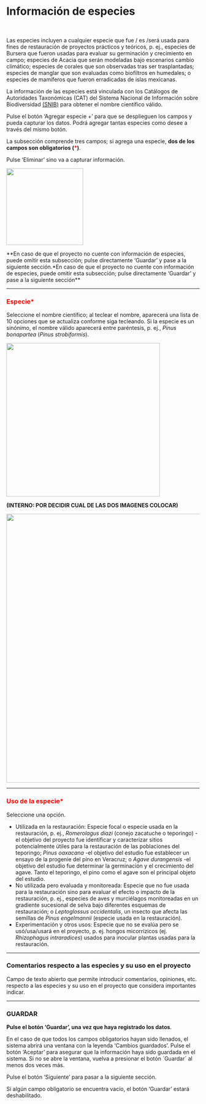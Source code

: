 # Información de especies {.unnumbered}

<br>

Las especies incluyen a cualquier especie que fue / es /será usada para fines de restauración de proyectos prácticos y teóricos, p. ej., especies de Bursera que fueron usadas para evaluar su germinación y crecimiento en campo; especies de Acacia que serán modeladas bajo escenarios cambio climático; especies de corales que son observadas tras ser trasplantadas; especies de manglar que son evaluadas como biofiltros en humedales; o especies de mamíferos que fueron erradicadas de islas mexicanas.

La información de las especies está vinculada con los Catálogos de Autoridades Taxonómicas (CAT) del Sistema Nacional de Información sobre Biodiversidad [(SNIB)](www.snib.mx) para obtener el nombre científico válido. 

Pulse el botón ‘Agregar especie +’ para que se desplieguen los campos y pueda capturar los datos. Podrá agregar tantas especies como desee a través del mismo botón.

La subsección comprende tres campos; si agrega una especie, **dos de los campos son obligatorios (<span style="color:red">\*</span>)**. 

Pulse ‘Eliminar’ sino va a capturar información.

![](https://raw.githubusercontent.com/AngelicaEMB/PruebasManualSNIRA/main/images/Imagen19.png){width="200"}

**En caso de que el proyecto no cuente con información de especies, puede omitir esta subsección; pulse directamente ‘Guardar’ y pase a la siguiente sección.*En caso de que el proyecto no cuente con información de especies, puede omitir esta subsección; pulse directamente ‘Guardar’ y pase a la siguiente sección**

----

### <span style="color:red">Especie\*</span> {.unnumbered}
Seleccione el nombre científico; al teclear el nombre, aparecerá una lista de 10 opciones que se actualiza conforme siga tecleando. Si la especie es un sinónimo, el nombre válido aparecerá entre paréntesis, p. ej., _Pinus bonapartea_ (_Pinus strobiformis_).

![](https://raw.githubusercontent.com/AngelicaEMB/PruebasManualSNIRA/main/images/Imagen3.png){width="400"}

**(INTERNO: POR DECIDIR CUAL DE LAS DOS IMAGENES COLOCAR)**

![](https://raw.githubusercontent.com/AngelicaEMB/PruebasManualSNIRA/main/images/Imagen20.png){width="700"}

----

### <span style="color:red">Uso de la especie\*</span> {.unnumbered}
Seleccione una opción.

- Utilizada en la restauración: Especie focal o especie usada en la restauración, p. ej.,  _Romerolagus diazi_ (conejo zacatuche o teporingo) -el objetivo del proyecto fue identificar y caracterizar sitios potencialmente útiles para la restauración de las poblaciones del teporingo; _Pinus oaxacana_ -el objetivo del estudio fue establecer un ensayo de la progenie del pino en Veracruz; o _Agave durangensis_ -el objetivo del estudio fue determinar la germinación y el crecimiento del agave. Tanto el teporingo, el pino como el agave son el principal objeto del estudio.
- No utilizada pero evaluada y monitoreada: Especie que no fue usada para la restauración sino para evaluar el efecto o impacto de la restauración, p. ej., especies de aves y murciélagos monitoreadas en un gradiente sucesional de selva bajo diferentes esquemas de restauración; o _Leptoglossus occidentalis_, un insecto que afecta las semillas de _Pinus engelmannii_ (especie usada en la restauración).
- Experimentación y otros usos: Especie que no se evalúa pero se usó/usa/usará en el proyecto, p. ej. hongos micorrízicos (ej. _Rhizophagus intraradices_) usados para inocular plantas usadas para la restauración.

----

### Comentarios respecto a las especies y su uso en el proyecto {.unnumbered}
Campo de texto abierto que permite introducir comentarios, opiniones, etc. respecto a las especies y su uso en el proyecto que considera importantes indicar.

----

### GUARDAR {.unnumbered}

**Pulse el botón ‘Guardar’, una vez que haya registrado los datos**.

En el caso de que todos los campos obligatorios hayan sido llenados, el sistema abrirá una ventana con la leyenda 'Cambios guardados'. Pulse el botón ‘Aceptar’ para asegurar que la información haya sido guardada en el sistema. Si no se abre la ventana, vuelva a presionar el botón ´Guardar´ al menos dos veces más.

Pulse el botón ‘Siguiente’ para pasar a la siguiente sección. 

Si algún campo obligatorio se encuentra vacío, el botón ‘Guardar’ estará deshabilitado.
